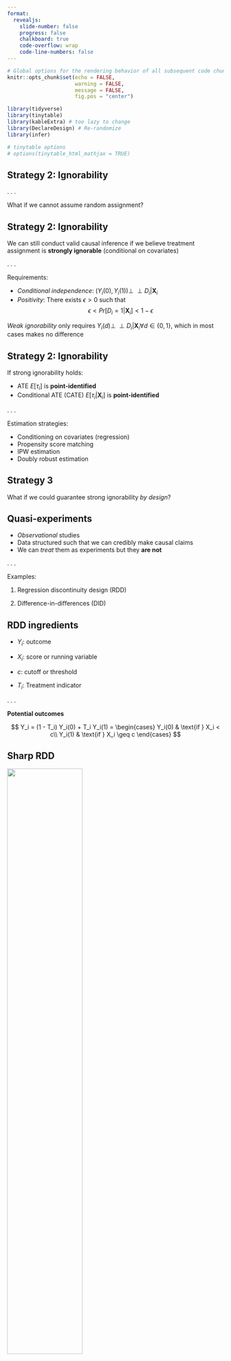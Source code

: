 ```yaml
---
format: 
  revealjs:
    slide-number: false
    progress: false
    chalkboard: true
    code-overflow: wrap
    code-line-numbers: false
---
```



```r
# Global options for the rendering behavior of all subsequent code chunks
knitr::opts_chunk$set(echo = FALSE, 
                      warning = FALSE,
                      message = FALSE,
                      fig.pos = "center")

library(tidyverse)
library(tinytable)
library(kableExtra) # too lazy to change
library(DeclareDesign) # Re-randomize
library(infer)

# tinytable options
# options(tinytable_html_mathjax = TRUE)
```


## Strategy 2: Ignorability

. . .

What if we cannot assume random assignment?

## Strategy 2: Ignorability

We can still conduct valid causal inference if we believe treatment assignment is **strongly ignorable** (conditional on covariates)

. . .

Requirements:

::: incremental
- *Conditional independence*: $(Y_i(0), Y_i(1)) \perp \!\!\! \perp D_i | \mathbf{X}_i$
- *Positivity*: There exists $\epsilon > 0$ such that $$\epsilon < Pr[D_i = 1 | \mathbf{X}_i] < 1 - \epsilon$$
:::

::: aside
*Weak ignorability* only requires $Y_i(d) \perp \!\!\! \perp D_i | \mathbf{X}_i \forall d \in \{0, 1\}$, which in most cases makes no difference
:::

## Strategy 2: Ignorability

If strong ignorability holds:

::: incremental
- ATE $E[\tau_i]$  is **point-identified**
- Conditional ATE (CATE) $E[\tau_i | \mathbf{X}_i]$ is **point-identified**
:::

. . .

Estimation strategies:

::: incremental
- Conditioning on covariates (regression)
- Propensity score matching
- IPW estimation
- Doubly robust estimation
:::

## Strategy 3 {.center}


What if we could guarantee strong ignorability *by design*?

## Quasi-experiments

::: incremental
- *Observational* studies
- Data structured such that we can credibly make causal claims
- We can *treat* them as experiments but they **are not**
:::

. . .

Examples:

1. Regression discontinuity design (RDD)

2. Difference-in-differences (DID)

## RDD ingredients

::: incremental
- $Y_i$: outcome

- $X_i$: score or running variable

- $c$: cutoff or threshold

- $T_i$: Treatment indicator
:::

. . .

**Potential outcomes**

$$
Y_i = (1 - T_i) Y_i(0) + T_i Y_i(1) = \begin{cases}
Y_i(0) & \text{if } X_i < c\\
Y_i(1) & \text{if } X_i \geq c
\end{cases}
$$

## Sharp RDD

![](fig/rd_assign.png){fig-align="center" width=59%}

::: aside
Called *sharp* because treatment assignment is *deterministic* on the cutoff
:::

## Interpretation: Two approaches

:::: {.columns}

::: {.column width="60%"}

![](fig/rd_assign.png)

:::

::: {.column width="40%"}


1. Local randomization

2. Continuity-based


:::
::::

## Local randomization approach

:::: {.columns}
::: {.column width="60%"}
![](fig/rd_rand.png)
:::

::: {.column width="40%"}
::: incremental
- Bandwidth $\mathcal{W} = [c−w,c+w]$

- Treatment **as-if** random within $\mathcal{W}$

- ATE *point-identified* within $\mathcal{W}$

:::

:::

::::


## Local randomization approach

:::: {.columns}
::: {.column width="60%"}
![](fig/rd_rand.png)
:::

::: {.column width="40%"}

**Requirements**

::: incremental
1. Known probability distribution of scores within $\mathcal{W}$ ($\equiv$ random assignment)

2. Potential outcomes **not affected by scores** within $\mathcal{W}$

:::

:::

::::

## Local randomization approach

:::: {.columns}
::: {.column width="60%"}
![](fig/rd_rand.png)
:::

::: {.column width="40%"}

**Estimation**

::: incremental
- Difference in means within $\mathcal{W}$
:::

**Inference**

::: incremental

1. Randomization inference

2. Normal-approximation (*super-population*)

:::

:::

::::

## Continuity-based approach

:::: {.columns}
::: {.column width="60%"}
![](fig/rd_cont.png)
:::

::: {.column width="40%"}
::: incremental
- ATE is *point-identified* at cutoff

- $\tau_{SRD} \equiv E[Y_i(1) - Y_i(0) | X_i = c]$

- But it does not exist!

- Still, we can approximate

:::

:::

::::

## Continuity-based approach

:::: {.columns}
::: {.column width="60%"}
![](fig/rd_cont.png)
:::

::: {.column width="40%"}

- ATE is *point-identified* at cutoff

- $\tau_{SRD} \equiv E[Y_i(1) - Y_i(0) | X_i = c]$

- But it does not exist!

- Still, we can approximate

$$
\lim_{x \downarrow c} E[Y_i | X_i = x] -
\lim_{x \uparrow c} E[Y_i | X_i x]
$$
:::

::::

## Local polynomial point estimation

**Steps**

::: incremental
1. Choose polynomial $p$ and kernel function $K(\cdot)$

2. Choose bandwidth $h$

3. Fit $\widehat \mu_+$ and $\widehat \mu_-$ via *weighted least-squares* (based on $K(\cdot)$)

4. Estimate: $\widehat \tau_{SRD} = \widehat \mu_+ - \widehat \mu_-$

5. Inference: Correct for adaptive bandwidth selection
:::

::: aside
This a non-parametric procedure since most choices are automated to find optimal MSE
:::

## Polynomial $p$

::: aside
Different polynomials yield different estimates
:::

![](fig/rdd_poly.png){fig-align="center" width=90%}

## Kernel function $K(\cdot)$

![](fig/rd_kernel.png){fig-align="center" width=60%}

::: aside
$K(\cdot)$ assigns weights to units based on distance to cutoff (triangular performs better)
:::

## Bandwidth $h$

::: aside
**Narrower:** less bias, more variance. 
**Wider:** more bias, less variance 
:::

![](fig/rdd_bw2.png){fig-align="center" width=90%}

## DID ingredients

::: incremental

- Time periods: $t = \{1,2\}$ (Before/after treatment)

- Treatment: $D_i = \{0,1\}$

- Potential outcomes: $Y_{i,t}(0) = Y_{i,t}(0, 0)$ and $Y_{i,t}(1) = Y_{i,t}(0, 1)$

:::

. . .

**Switching equation**

$$
Y_{i,t} = D_i Y_{i,t}(1) + (1-D_i) Y_{i,t}(0)
$$


::: aside
Same as canonical potential outcomes framework but now with time periods
:::

## Causal estimand

. . .

**Average treated effect on the treated (ATT) in $t=2$**

$$
\tau_2 = E[Y_{i,2}(1) - Y_{i,2}(0) | D_i = 1]
$$

::: incremental
- Cannot observe directly

- Cannot avoid selection bias

- But before/after setup allows for valid estimation
:::

## Causal estimand

![](fig/dd.png)

## DID estimation

![](fig/dd.png)


$$
\widehat{ATT} =  [\text{Mean}(B) - \text{Mean}(A)] - [\text{Mean}(D) - \text{Mean}(C)]
$$



## DID estimation



![](fig/dd.png)

$$
\widehat{ATT} =  \underbrace{[\text{Mean}(B) - \text{Mean}(A)]}_\text{Difference} - \underbrace{[\text{Mean}(D) - \text{Mean}(C)]}_\text{Difference}
$$

## DID estimation

![](fig/dd.png)

$$
\widehat{ATT} =  \underbrace{\underbrace{[\text{Mean}(B) - \text{Mean}(A)]}_\text{Difference} - \underbrace{[\text{Mean}(D) - \text{Mean}(C)]}_\text{Difference}}_\text{Difference-in-differences}
$$

## Rewrite as a regression estimator

. . .

**Two time periods**


$$
\begin{align}
Y = & \beta_0 + \beta_1 \text{Treated} + \beta_2 \text{Post-treatment} + \\
& \color{purple}{\beta_3 \text{Treated} \times \text{Post-treatment}} + \varepsilon
\end{align}
$$

. . .


```r
# Both are the same
lm(Y ~ Treated * Post-treatment, data = dat)

lm(Y ~ Treated + Post-treatment + Treated:Post-treatment, data= dat)
```


## Rewrite as a regression estimator

**Multiple time periods**

. . .

$$
Y = \alpha_i + \alpha_t + \color{purple}{\beta_1 \text{Treated}} + \varepsilon
$$

. . .

Know as the two-way fixed-effects estimator (TWFE)

. . .

```r
lm_robust(
  Y ~ Treated,
  fixed_effects = ~Unit + Time,
  clusters = Unit,
  se_type = "stata", # faster computing
  data = dat
)
```

## Assumption: Parallel trends

![](fig/dd_trend_1.png)

## What if we break parallel trends?

![](fig/dd_trend_2.png)

## What if we break parallel trends?

![](fig/dd_trend_3.png)

## Challenge: Staggered adoption


![](fig/dd_timing.png)

::: aside
See [Roth et al 2023](https://doi.org/10.1016/j.jeconom.2023.03.008) and [`did`](https://bcallaway11.github.io/did/) package for details
:::

